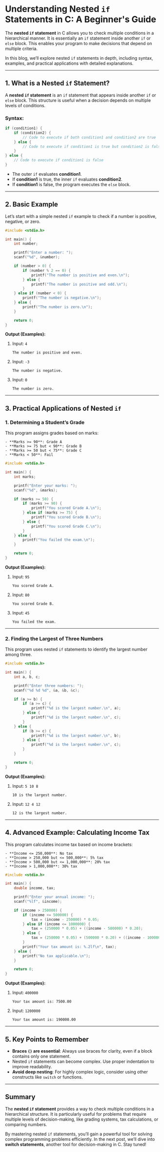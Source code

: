 # Understanding Nested `if` Statements in C: A Beginner's Guide

The **nested `if` statement** in C allows you to check multiple conditions in a hierarchical manner. It is essentially an `if` statement inside another `if` or `else` block. This enables your program to make decisions that depend on multiple criteria.

In this blog, we’ll explore nested `if` statements in depth, including syntax, examples, and practical applications with detailed explanations.

---

## 1. What is a Nested `if` Statement?

A **nested `if` statement** is an `if` statement that appears inside another `if` or `else` block. This structure is useful when a decision depends on multiple levels of conditions.

### **Syntax:**

```c
if (condition1) {
    if (condition2) {
        // Code to execute if both condition1 and condition2 are true
    } else {
        // Code to execute if condition1 is true but condition2 is false
    }
} else {
    // Code to execute if condition1 is false
}
```

- The outer `if` evaluates **condition1**.
- If **condition1** is true, the inner `if` evaluates **condition2**.
- If **condition1** is false, the program executes the `else` block.

---

## 2. Basic Example

Let’s start with a simple nested `if` example to check if a number is positive, negative, or zero.

```c filename="main.c" copy
#include <stdio.h>

int main() {
    int number;

    printf("Enter a number: ");
    scanf("%d", &number);

    if (number > 0) {
        if (number % 2 == 0) {
            printf("The number is positive and even.\n");
        } else {
            printf("The number is positive and odd.\n");
        }
    } else if (number < 0) {
        printf("The number is negative.\n");
    } else {
        printf("The number is zero.\n");
    }

    return 0;
}
```

**Output (Examples):**

1. Input: `4`
   ```
   The number is positive and even.
   ```
2. Input: `-3`
   ```
   The number is negative.
   ```
3. Input: `0`
   ```
   The number is zero.
   ```

---

## 3. Practical Applications of Nested `if`

### **1. Determining a Student’s Grade**

This program assigns grades based on marks:

```
- **Marks >= 90**: Grade A
- **Marks >= 75 but < 90**: Grade B
- **Marks >= 50 but < 75**: Grade C
- **Marks < 50**: Fail
```

```c filename="main.c" copy
#include <stdio.h>

int main() {
    int marks;

    printf("Enter your marks: ");
    scanf("%d", &marks);

    if (marks >= 50) {
        if (marks >= 90) {
            printf("You scored Grade A.\n");
        } else if (marks >= 75) {
            printf("You scored Grade B.\n");
        } else {
            printf("You scored Grade C.\n");
        }
    } else {
        printf("You failed the exam.\n");
    }

    return 0;
}
```

**Output (Examples):**

1. Input: `95`
   ```
   You scored Grade A.
   ```
2. Input: `80`
   ```
   You scored Grade B.
   ```
3. Input: `45`
   ```
   You failed the exam.
   ```

---

### **2. Finding the Largest of Three Numbers**

This program uses nested `if` statements to identify the largest number among three.

```c filename="main.c" copy
#include <stdio.h>

int main() {
    int a, b, c;

    printf("Enter three numbers: ");
    scanf("%d %d %d", &a, &b, &c);

    if (a >= b) {
        if (a >= c) {
            printf("%d is the largest number.\n", a);
        } else {
            printf("%d is the largest number.\n", c);
        }
    } else {
        if (b >= c) {
            printf("%d is the largest number.\n", b);
        } else {
            printf("%d is the largest number.\n", c);
        }
    }

    return 0;
}
```

**Output (Examples):**

1. Input: `5 10 8`
   ```
   10 is the largest number.
   ```
2. Input: `12 4 12`
   ```
   12 is the largest number.
   ```

---

## 4. Advanced Example: Calculating Income Tax

This program calculates income tax based on income brackets:

```
- **Income <= 250,000**: No tax
- **Income > 250,000 but <= 500,000**: 5% tax
- **Income > 500,000 but <= 1,000,000**: 20% tax
- **Income > 1,000,000**: 30% tax
```

```c filename="main.c" copy
#include <stdio.h>

int main() {
    double income, tax;

    printf("Enter your annual income: ");
    scanf("%lf", &income);

    if (income > 250000) {
        if (income <= 500000) {
            tax = (income - 250000) * 0.05;
        } else if (income <= 1000000) {
            tax = (250000 * 0.05) + ((income - 500000) * 0.20);
        } else {
            tax = (250000 * 0.05) + (500000 * 0.20) + ((income - 1000000) * 0.30);
        }
        printf("Your tax amount is: %.2lf\n", tax);
    } else {
        printf("No tax applicable.\n");
    }

    return 0;
}
```

**Output (Examples):**

1. Input: `400000`
   ```
   Your tax amount is: 7500.00
   ```
2. Input: `1200000`
   ```
   Your tax amount is: 190000.00
   ```

---

## 5. Key Points to Remember

- **Braces `{}` are essential**: Always use braces for clarity, even if a block contains only one statement.
- Nested `if` statements can become complex. Use proper indentation to improve readability.
- **Avoid deep nesting**: For highly complex logic, consider using other constructs like `switch` or functions.

---

## Summary

The **nested `if` statement** provides a way to check multiple conditions in a hierarchical structure. It is particularly useful for problems that require multiple levels of decision-making, like grading systems, tax calculations, or comparing numbers.

By mastering nested `if` statements, you’ll gain a powerful tool for solving complex programming problems efficiently. In the next post, we’ll dive into **switch statements**, another tool for decision-making in C. Stay tuned!
